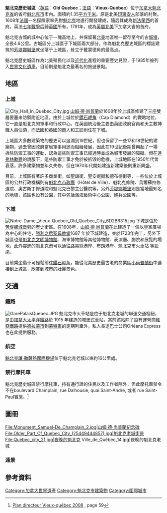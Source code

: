 {{世界文化遗产概要表
| site_img = Image:Château_Frontenac,_Quebec_city,_Canada.jpg
| site_img_capt =芳堤娜城堡
| site_img_width =350px
| zh_name = 魁北克歷史城區
| en_name = Historic District of Old Québec
| fr_name = Arrondissement historique du Vieux-Québec
| country = {{CAN}}
| Region = 欧洲和北美地区
| criterion_c = (iv) (vi)
| rg_year = 1985年
| ex_rg_year = 
| remarks = 
| org_url = http://whc.unesco.org/en/list/300
| map_img = 
| map_img_width = 
| locator_x = 
| locator_y = 
}}
'''魁北克歷史城區'''（[[英語|英語]]：'''Old Quebec'''；[[法語|法語]]：'''Vieux-Québec'''）位于[[加拿大|加拿大]][[魁北克省|魁北克省]]的省府[[魁北克市|魁北克市]]市內。面積約1.35[[平方千米|平方千米]]。原是北美[[印第安人|印第安人]]部落的村聚。1608年[[法國|法國]]一名探險家率先對[[魁北克|魁北克]]地進行開發建成，隨后其成為[[新法蘭西|新法蘭西]]的首府。英法[[七年戰爭|七年戰爭]]后歸[[英國|英國]]所有，1791年，成為[[英屬北美|英屬北美]]下加拿大省的首府。

魁北克古城的城中心位于一塊高地上，并保留著[[北美|北美]]地區唯一留存至今的古[[城墻|城墻]]，全長4.6公里。古城區分上城區于下城區兩大部分。作為魁北克歷史城區的標誌建筑的[[芳堤娜城堡|芳堤娜城堡]]就坐落于上城區，耸立于戴蒙德角的最高点。

魁北克歷史城區作為北美殖民化以及[[近代化|近代化]]進程的重要歷史見證，于1985年被列入[[世界文化遺產|世界文化遺產]]，目前則是魁北克最著名的旅遊景點。
==地區==
===上城===
[[File:City_Hall_in_Quebec_City.jpg|thumb]]
[[山姆·德·尚普蘭|山姆·德·尚普蘭]]於1608年於上城區修建了三座雙層要塞來防禦附近地區。由於上城位於[[钻石岬角|鑽石岬角]]（Cap Diamond）的戰略地位，它一直是魁北克的軍事和行政中心。在英國統治後主要由英國政府官員和天主教神職人員佔領，而法國和英國的商人和工匠則住在下城。

上城區大多數建築物的歷史可以追溯到19世紀，但也保留了一些17和18世紀的建築物，過去曾因政府當局軍事用途而阻礙發展，因此在19世紀後期曾興起了一場拆除防禦工事的運動，認為這些防禦工事已經過時並成為城市發展的障礙。但在[[第一代达费林和阿瓦侯爵弗雷德里克·汉密尔顿-坦普尔-布莱克伍德|達弗林勳爵]]的說服下，這些防禦工事才免於被拆毀的危機，上城地區在1950年代曾衰落，許多建築物並年久失修，但在1970年代開始建造新建築後則重新興盛。


目前，上城區有著許多商業街，如聖讓街、聖安妮街和德布德街等，一些位於上城區的公共行政機構則有[[魁北克市政厅|魁北克市政廳]]（Hôtel de Ville）、魁北克修院、烏爾蘇拉修道院、奧古斯丁修道院和魁北克巴黎主公醫院等，另外[[芳堤娜城堡|芳堤娜城堡]]則是當地最知名的地標，該區也設有公園，其中包括濱海藝術中心公園、砲兵公園等。
===下城===
[[File:Notre-Dame,_Vieux-Quebec_Old_Quebec_City_6D2B6315.jpg|thumb]]
下城是位於[[芳堤娜城堡|芳堤娜城堡]]旁的歷史街區。在1608年，[[山姆·德·尚普蘭|山姆·德·尚普蘭]]在此建造了一個以皇家廣場為中心的住宅，[[勝利之后聖母教堂|勝利之后聖母教堂]]1687 年於下城建造，並於1723年完工，另外下城區也是[[魁北克文明博物馆|魁北克文明博物館]]、海軍博物館等其他博物館、表演廳、劇院和展覽的場地，此外鄰進的魁北克港可以通往路易絲港岸、布朗港岸、魁北克市火車站
等設施。

目前乘坐纜車可輕鬆前往[[钻石岬角|鑽石岬角]]，能從北美歷史最古老的商業區[[小尚普蘭街|小尚普蘭街]]中連接到上城區，欣賞到城市的壯麗景色。

==交通==
===鐵路===
[[File:GarePalaisQuebec.JPG|thumb]]
魁北克市火車站是位于魁北克老城的聯運交通樞紐，是由[[加拿大太平洋鐵路|加拿大太平洋鐵路]]於 1915 年建造的城堡式車站，當前該站除了設有運營商[[維亞鐵路|維亞鐵路]]提供[[德拉蒙市|德拉蒙市]]到[[蒙特婁|蒙特婁]]的定期列車外，私人長途巴士公司Orléans Express也在此提供服務。

===航空===
[[魁北克让·勒萨热国际机场|魁北克讓·勒薩熱國際機場]]位于魁北克老城以東約16公里處。


===禁行摩托車===
魁北克歷史城區禁行摩托車，持有通行證的住民以及工作者除外，但此摩托車禁令不在boulevard Champlain, rue Dalhousie, quai Saint-André, 或者 rue Saint-Paul實施。<ref>{{fr icon}} [http://www.ville.quebec.qc.ca/publications/docs_arrondissements/lacite/plan_directeur_vieuxquebec_juin2008.pdf Plan directeur Vieux-québec 2008] {{webarchive|url=https://web.archive.org/web/20160304100948/http://www.ville.quebec.qc.ca/publications/docs_arrondissements/lacite/plan_directeur_vieuxquebec_juin2008.pdf |date=2016-03-04 }}, page 59</ref>
==圖冊==
<gallery mode="packed" heights="200">
File:Monument_Samuel-De_Champlain_2.jpg|山姆·德·尚普蘭紀念碑
File:Older_Part_Of_Quebec_City_(25449444857).jpg|魁北克老城街景
File:Québec_city_21.jpg|夜晚的魁北克
Ville_de_Québec_14.jpg|夜晚的魁北克老城
</gallery>

===遠景===
{{wide image|79_-_Québec_-_Juin_2009.jpg|1000px|align-cap=center|2009年的魁北克老城}}
{{wide image|Panorama_of_Quebec_City.jpg|1000px|align-cap=center|2013年冬季的魁北克老城}}

{{Commonscat|Vieux-Québec}}

==參考資料==
<references/>
{{coord|46.813|-71.208}}

{{加拿大世界遺產}}
{{DEFAULTSORT:Vieux-Québec}}
[[Category:加拿大世界遺產|Category:加拿大世界遺產]]
[[Category:魁北克市建築物|Category:魁北克市建築物]]
[[Category:圍郭城市|Category:圍郭城市]]